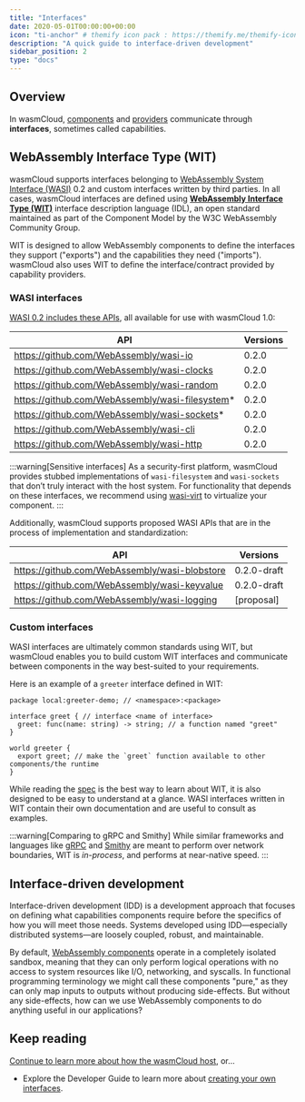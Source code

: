 ```yaml
---
title: "Interfaces"
date: 2020-05-01T00:00:00+00:00
icon: "ti-anchor" # themify icon pack : https://themify.me/themify-icons
description: "A quick guide to interface-driven development"
sidebar_position: 2
type: "docs"
---
```


## Overview

In wasmCloud, [components](/docs/1.0/concepts/components) and [providers](/docs/1.0/concepts/providers) communicate through **interfaces**, sometimes called capabilities.

## WebAssembly Interface Type (WIT)

wasmCloud supports interfaces belonging to [WebAssembly System Interface (WASI)](https://wasi.dev/) 0.2 and custom interfaces written by third parties. In all cases, wasmCloud interfaces are defined using [**WebAssembly Interface Type (WIT)**](https://github.com/WebAssembly/component-model/blob/main/design/mvp/WIT.md) interface description language (IDL), an open standard maintained as part of the Component Model by the W3C WebAssembly Community Group.

WIT is designed to allow WebAssembly components to define the interfaces they support ("exports") and the capabilities they need ("imports"). wasmCloud also uses WIT to define the interface/contract provided by capability providers.

### WASI interfaces

[WASI 0.2 includes these APIs](https://github.com/WebAssembly/WASI/tree/main/preview2#wasi-preview-2-contents), all available for use with wasmCloud 1.0:

| API                                             | Versions |
| ------------------------------------------------| -------- |
| <https://github.com/WebAssembly/wasi-io>          | 0.2.0    |
| <https://github.com/WebAssembly/wasi-clocks>      | 0.2.0    |
| <https://github.com/WebAssembly/wasi-random>      | 0.2.0    |
| <https://github.com/WebAssembly/wasi-filesystem>* | 0.2.0    |
| <https://github.com/WebAssembly/wasi-sockets>*    | 0.2.0    |
| <https://github.com/WebAssembly/wasi-cli>         | 0.2.0    |
| <https://github.com/WebAssembly/wasi-http>        | 0.2.0    |

:::warning[Sensitive interfaces]
As a security-first platform, wasmCloud provides stubbed implementations of `wasi-filesystem` and `wasi-sockets` that don’t truly interact with the host system. For functionality that depends on these interfaces, we recommend using [wasi-virt](https://github.com/bytecodealliance/wasi-virt) to virtualize your component.
:::

Additionally, wasmCloud supports proposed WASI APIs that are in the process of implementation and standardization:

| API                                            | Versions       |
| ---------------------------------------------- | --------       |
| <https://github.com/WebAssembly/wasi-blobstore>  | 0.2.0-draft    |
| <https://github.com/WebAssembly/wasi-keyvalue>   | 0.2.0-draft    |
| <https://github.com/WebAssembly/wasi-logging>    | [proposal]     |

### Custom interfaces

WASI interfaces are ultimately common standards using WIT, but wasmCloud enables you to build custom WIT interfaces and communicate between components in the way best-suited to your requirements.

Here is an example of a `greeter` interface defined in WIT:

```wit
package local:greeter-demo; // <namespace>:<package>

interface greet { // interface <name of interface>
  greet: func(name: string) -> string; // a function named "greet"
}

world greeter {
  export greet; // make the `greet` function available to other components/the runtime
}
```

While reading the [spec][wit-spec] is the best way to learn about WIT, it is also designed to be easy to understand at a glance. WASI interfaces written in WIT contain their own documentation and are useful to consult as examples.

:::warning[Comparing to gRPC and Smithy]
While similar frameworks and languages like [gRPC][grpc] and [Smithy][smithy] are meant to perform over network boundaries, WIT is *in-process*, and performs at near-native speed.
:::

## Interface-driven development

Interface-driven development (IDD) is a development approach that focuses on defining what capabilities components require before the specifics of how you will meet those needs. Systems developed using IDD&mdash;especially distributed systems&mdash;are loosely coupled, robust, and maintainable.

By default, [WebAssembly components](/docs/1.0/concepts/components) operate in a completely isolated sandbox, meaning that they can only perform logical operations with no access to system resources like I/O, networking, and syscalls. In functional programming terminology we might call these components "pure," as they can only map inputs to outputs without producing side-effects. But without any side-effects, how can we use WebAssembly components to do anything useful in our applications?

## Keep reading

[Continue to learn more about how the wasmCloud host](/docs/1.0/concepts/hosts), or...

- Explore the Developer Guide to learn more about [creating your own interfaces](/docs/1.0/developer/interfaces/creating-an-interface).

[wit-spec]: https://github.com/WebAssembly/component-model/blob/main/design/mvp/WIT.md
[smithy]: https://smithy.io
[grpc]: https://grpc.io/
